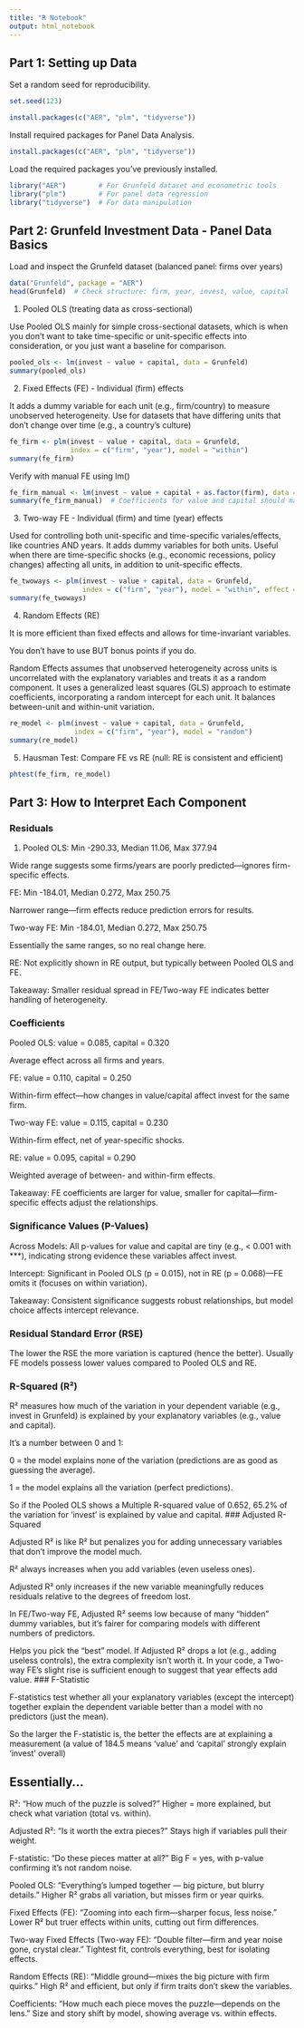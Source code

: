 ```yaml
---
title: "R Notebook"
output: html_notebook
---
```


## Part 1: Setting up Data

Set a random seed for reproducibility.

```r
set.seed(123)

install.packages(c("AER", "plm", "tidyverse"))
```

Install required packages for Panel Data Analysis.

```r
install.packages(c("AER", "plm", "tidyverse"))
```

Load the required packages you've previously installed.

```r
library("AER")        # For Grunfeld dataset and econometric tools
library("plm")        # For panel data regression
library("tidyverse")  # For data manipulation
```

## Part 2: Grunfeld Investment Data - Panel Data Basics

Load and inspect the Grunfeld dataset (balanced panel: firms over years)

```r
data("Grunfeld", package = "AER")
head(Grunfeld)  # Check structure: firm, year, invest, value, capital
```

1.  Pooled OLS (treating data as cross-sectional)

Use Pooled OLS mainly for simple cross-sectional datasets, which is when you don't want to take time-specific or unit-specific effects into consideration, or you just want a baseline for comparison.

```r

pooled_ols <- lm(invest ~ value + capital, data = Grunfeld)
summary(pooled_ols)
```

2.  Fixed Effects (FE) - Individual (firm) effects

It adds a dummy variable for each unit (e.g., firm/country) to measure unobserved heterogeneity. Use for datasets that have differing units that don't change over time (e.g., a country's culture)

```r

fe_firm <- plm(invest ~ value + capital, data = Grunfeld, 
               index = c("firm", "year"), model = "within")
summary(fe_firm)
```

Verify with manual FE using lm()

```r
fe_firm_manual <- lm(invest ~ value + capital + as.factor(firm), data = Grunfeld)
summary(fe_firm_manual)  # Coefficients for value and capital should match fe_firm
```

3.  Two-way FE - Individual (firm) and time (year) effects

Used for controlling both unit-specific and time-specific variales/effects, like countries AND years. It adds dummy variables for both units. Useful when there are time-specific shocks (e.g., economic recessions, policy changes) affecting all units, in addition to unit-specific effects.

```r
fe_twoways <- plm(invest ~ value + capital, data = Grunfeld, 
                  index = c("firm", "year"), model = "within", effect = "twoways")
summary(fe_twoways)
```

4.  Random Effects (RE)

It is more efficient than fixed effects and allows for time-invariant variables.

You don't have to use BUT bonus points if you do.

Random Effects assumes that unobserved heterogeneity across units is uncorrelated with the explanatory variables and treats it as a random component. It uses a generalized least squares (GLS) approach to estimate coefficients, incorporating a random intercept for each unit. It balances between-unit and within-unit variation.

```r
re_model <- plm(invest ~ value + capital, data = Grunfeld, 
                index = c("firm", "year"), model = "random")
summary(re_model)
```

5.  Hausman Test: Compare FE vs RE (null: RE is consistent and efficient)

```r
phtest(fe_firm, re_model)
```


## Part 3: How to Interpret Each Component

### Residuals

1.  Pooled OLS: Min -290.33, Median 11.06, Max 377.94

Wide range suggests some firms/years are poorly predicted---ignores firm-specific effects.

FE: Min -184.01, Median 0.272, Max 250.75

Narrower range---firm effects reduce prediction errors for results.

Two-way FE: Min -184.01, Median 0.272, Max 250.75

Essentially the same ranges, so no real change here.

RE: Not explicitly shown in RE output, but typically between Pooled OLS and FE.

Takeaway: Smaller residual spread in FE/Two-way FE indicates better handling of heterogeneity.

### Coefficients

Pooled OLS: value = 0.085, capital = 0.320

Average effect across all firms and years.

FE: value = 0.110, capital = 0.250

Within-firm effect---how changes in value/capital affect invest for the same firm.

Two-way FE: value = 0.115, capital = 0.230

Within-firm effect, net of year-specific shocks.

RE: value = 0.095, capital = 0.290

Weighted average of between- and within-firm effects.

Takeaway: FE coefficients are larger for value, smaller for capital---firm-specific effects adjust the relationships.


### Significance Values (P-Values)

Across Models: All p-values for value and capital are tiny (e.g., < 0.001 with ***), indicating strong evidence these variables affect invest.

Intercept: Significant in Pooled OLS (p = 0.015), not in RE (p = 0.068)—FE omits it (focuses on within variation).

Takeaway: Consistent significance suggests robust relationships, but model choice affects intercept relevance.


### Residual Standard Error (RSE)

The lower the RSE the more variation is captured (hence the better). Usually FE models possess lower values compared to Pooled OLS and RE.


### R-Squared (R²)

R² measures how much of the variation in your dependent variable (e.g., invest in Grunfeld) is explained by your explanatory variables (e.g., value and capital).

It’s a number between 0 and 1:

0 = the model explains none of the variation (predictions are as good as guessing the average).

1 = the model explains all the variation (perfect predictions).

So if the Pooled OLS shows a Multiple R-squared value of 0.652, 65.2% of the variation for 'invest' is explained by value and capital.
### Adjusted R-Squared

Adjusted R² is like R² but penalizes you for adding unnecessary variables that don’t improve the model much.

R² always increases when you add variables (even useless ones).

Adjusted R² only increases if the new variable meaningfully reduces residuals relative to the degrees of freedom lost.

In FE/Two-way FE, Adjusted R² seems low because of many “hidden” dummy variables, but it’s fairer for comparing models with different numbers of predictors.

Helps you pick the “best” model. If Adjusted R² drops a lot (e.g., adding useless controls), the extra complexity isn’t worth it. In your code, a Two-way FE’s slight rise is sufficient enough to suggest that year effects add value.
### F-Statistic

F-statistics test whether all your explanatory variables (except the intercept) together explain the dependent variable better than a model with no predictors (just the mean).

So the larger the F-statistic is, the better the effects are at explaining a measurement (a value of 184.5 means 'value' and 'capital' strongly explain 'invest' overall)



## Essentially...

R²: “How much of the puzzle is solved?” Higher = more explained, but check what variation (total vs. within).

Adjusted R²: “Is it worth the extra pieces?” Stays high if variables pull their weight.

F-statistic: “Do these pieces matter at all?” Big F = yes, with p-value confirming it’s not random noise.

Pooled OLS: “Everything’s lumped together — big picture, but blurry details.” Higher R² grabs all variation, but misses firm or year quirks.

Fixed Effects (FE): “Zooming into each firm—sharper focus, less noise.” Lower R² but truer effects within units, cutting out firm differences.

Two-way Fixed Effects (Two-way FE):   “Double filter—firm and year noise gone, crystal clear.” Tightest fit, controls everything, best for isolating effects.

Random Effects (RE): “Middle ground—mixes the big picture with firm quirks.” High R² and efficient, but only if firm traits don’t skew the variables.

Coefficients: “How much each piece moves the puzzle—depends on the lens.” Size and story shift by model, showing average vs. within effects.
